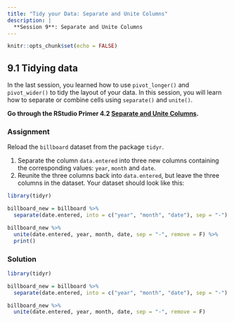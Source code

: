 ```yaml
---
title: "Tidy your Data: Separate and Unite Columns"
description: |
  **Session 9**: Separate and Unite Columns
---
```


```r
knitr::opts_chunk$set(echo = FALSE)
```

## 9.1 Tidying data

In the last session, you learned how to use `pivot_longer()` and `pivot_wider()` to tidy the layout of your data. In this session, you will learn how to separate or combine cells using `separate()` and `unite()`.

**Go through the RStudio Primer 4.2 [Separate and Unite Columns](https://rstudio.cloud/learn/primers/4.2).**
  

### Assignment

Reload the `billboard` dataset from the package `tidyr`.

  1. Separate the column `data.entered` into three new columns containing the corresponding values: `year`, `month` and `date`.
  2. Reunite the three columns back into `data.entered`, but leave the three columns in the dataset. 
  Your dataset should look like this:
```r
library(tidyr)

billboard_new = billboard %>%
  separate(date.entered, into = c("year", "month", "date"), sep = "-")

billboard_new %>%
  unite(date.entered, year, month, date, sep = "-", remove = F) %>%
  print()
``` 

### Solution
```r
library(tidyr)

billboard_new = billboard %>%
  separate(date.entered, into = c("year", "month", "date"), sep = "-")

billboard_new %>%
  unite(date.entered, year, month, date, sep = "-", remove = F)
```




